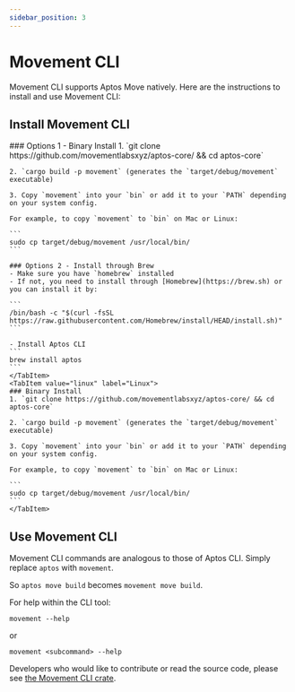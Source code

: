 ```yaml
---
sidebar_position: 3
---
```


# Movement CLI

Movement CLI supports Aptos Move natively. Here are the instructions to install and use Movement CLI:

## Install Movement CLI

<Tabs>
    <TabItem value="macos" label="MacOs">
    ### Options 1 - Binary Install
    1. `git clone https://github.com/movementlabsxyz/aptos-core/ && cd aptos-core`

    2. `cargo build -p movement` (generates the `target/debug/movement` executable)

    3. Copy `movement` into your `bin` or add it to your `PATH` depending on your system config.

    For example, to copy `movement` to `bin` on Mac or Linux:

    ```
    sudo cp target/debug/movement /usr/local/bin/
    ```

    ### Options 2 - Install through Brew
    - Make sure you have `homebrew` installed
    - If not, you need to install through [Homebrew](https://brew.sh) or you can install it by:

    ```
    /bin/bash -c "$(curl -fsSL https://raw.githubusercontent.com/Homebrew/install/HEAD/install.sh)"
    ```

    - Install Aptos CLI
    ```
    brew install aptos
    ```
    </TabItem>
    <TabItem value="linux" label="Linux">
    ### Binary Install
    1. `git clone https://github.com/movementlabsxyz/aptos-core/ && cd aptos-core`

    2. `cargo build -p movement` (generates the `target/debug/movement` executable)

    3. Copy `movement` into your `bin` or add it to your `PATH` depending on your system config.

    For example, to copy `movement` to `bin` on Mac or Linux:

    ```
    sudo cp target/debug/movement /usr/local/bin/
    ```
    </TabItem>
</Tabs>


## Use Movement CLI

Movement CLI commands are analogous to those of Aptos CLI. Simply replace `aptos` with `movement`.

So `aptos move build` becomes `movement move build`.

For help within the CLI tool:

```
movement --help
```

or

```
movement <subcommand> --help
```

Developers who would like to contribute or read the source code, please see [the Movement CLI crate](https://github.com/movementlabsxyz/aptos-core/tree/movement/crates/aptos).
